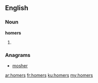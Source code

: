 ==English==

===Noun===
'''homers'''
# {{plural of|[[homer]]}}

===Anagrams===
* [[mosher#English|mosher]]

[[ar:homers]]
[[fr:homers]]
[[ku:homers]]
[[my:homers]]
